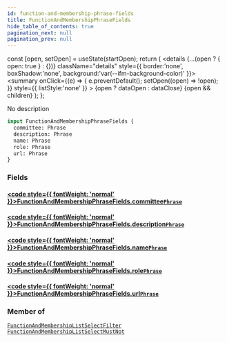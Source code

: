 ```yaml
---
id: function-and-membership-phrase-fields
title: FunctionAndMembershipPhraseFields
hide_table_of_contents: true
pagination_next: null
pagination_prev: null
---
```







  const [open, setOpen] = useState(startOpen);
  return (
    <details {...(open ? { open: true } : {})} className="details" style={{ border:'none', boxShadow:'none', background:'var(--ifm-background-color)' }}>
      <summary
        onClick={(e) => {
          e.preventDefault();
          setOpen((open) => !open);
        }}
        style={{ listStyle:'none' }}
      >
      {open ? dataOpen : dataClose}
      </summary>
      {open && children}
    </details>
  );
};




No description


```graphql
input FunctionAndMembershipPhraseFields {
  committee: Phrase
  description: Phrase
  name: Phrase
  role: Phrase
  url: Phrase
}
```




### Fields

#### [<code style={{ fontWeight: 'normal' }}>FunctionAndMembershipPhraseFields.<b>committee</b></code>](#)<Bullet />[`Phrase`](/cris/inputs/phrase) <Badge class="secondary" text="input"/>
> 
> 

#### [<code style={{ fontWeight: 'normal' }}>FunctionAndMembershipPhraseFields.<b>description</b></code>](#)<Bullet />[`Phrase`](/cris/inputs/phrase) <Badge class="secondary" text="input"/>
> 
> 

#### [<code style={{ fontWeight: 'normal' }}>FunctionAndMembershipPhraseFields.<b>name</b></code>](#)<Bullet />[`Phrase`](/cris/inputs/phrase) <Badge class="secondary" text="input"/>
> 
> 

#### [<code style={{ fontWeight: 'normal' }}>FunctionAndMembershipPhraseFields.<b>role</b></code>](#)<Bullet />[`Phrase`](/cris/inputs/phrase) <Badge class="secondary" text="input"/>
> 
> 

#### [<code style={{ fontWeight: 'normal' }}>FunctionAndMembershipPhraseFields.<b>url</b></code>](#)<Bullet />[`Phrase`](/cris/inputs/phrase) <Badge class="secondary" text="input"/>
> 
> 



### Member of

[`FunctionAndMembershipListSelectFilter`](/cris/inputs/function-and-membership-list-select-filter)  <Badge class="secondary" text="input"/><Bullet />[`FunctionAndMembershipListSelectMustNot`](/cris/inputs/function-and-membership-list-select-must-not)  <Badge class="secondary" text="input"/>


